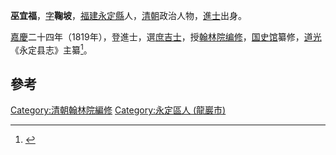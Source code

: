 '''巫宜福'''，[[表字|字]]'''鞠坡'''，[[福建|福建]][[永定縣|永定縣]]人，[[清朝|清朝]]政治人物，[[進士|進士]]出身。

[[嘉慶|嘉慶]]二十四年（1819年），登進士，選[[庶吉士|庶吉士]]，授[[翰林院编修|翰林院编修]]，[[国史馆|国史馆]]纂修，[[道光|道光]]《永定县志》主纂<ref>{{cite news|title=永定县志  县志（1994年版）|url=http://www.ydxq.cn/right.asp?bookid=30&juanid=77&zhangid=302|accessdate=2013-10-27|newspaper=永定县志|deadurl=yes|archiveurl=https://web.archive.org/web/20131029191031/http://www.ydxq.cn/right.asp?bookid=30&juanid=77&zhangid=302|archivedate=2013-10-29}}</ref>。

==參考==
{{reflist}}
{{清朝人物小作品}}
{{嘉慶二十四年己卯恩科殿試金榜}}
{{DEFAULTSORT:Wu巫}}
[[Category:清朝翰林院編修|Category:清朝翰林院編修]]
[[Category:永定區人_(龍巖市)|Category:永定區人 (龍巖市)]]